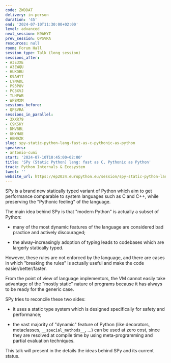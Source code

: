 ```yaml
---
code: ZWDDAT
delivery: in-person
duration: '45'
end: '2024-07-10T11:30:00+02:00'
level: advanced
next_session: K9AHYT
prev_session: QPSVRA
resources: null
room: Forum Hall
session_type: Talk (long session)
sessions_after:
- A3E3XE
- A3EWQU
- HUKDBU
- K9AHYT
- LYNADL
- P93P8V
- PC3XVJ
- TLHPWB
- WP8MXM
sessions_before:
- QPSVRA
sessions_in_parallel:
- 3XXR79
- C9KSKY
- DMV8BL
- GHYHAE
- HBM9ZK
slug: spy-static-python-lang-fast-as-c-pythonic-as-python
speakers:
- antonio-cuni
start: '2024-07-10T10:45:00+02:00'
title: 'SPy (Static Python) lang: fast as C, Pythonic as Python'
track: Python Internals & Ecosystem
tweet: ''
website_url: https://ep2024.europython.eu/session/spy-static-python-lang-fast-as-c-pythonic-as-python
---
```


SPy is a brand new statically typed variant of Python which aim to get performance comparable to system languages such as C and C++, while preserving the "Pythonic feeling" of the language.

The main idea behind SPy is that "modern Python" is actually a subset of Python:

  - many of the most dynamic features of the language are considered bad practice and actively discouraged;

  - the alway-increasingly adoption of typing leads to codebases which are largerly statically typed.

However, these rules are not enforced by the language, and there are cases in which "breaking the rules" is actually useful and make the code easier/better/faster.

From the point of view of language implementors, the VM cannot easily take advantage of the "mostly static" nature of programs because it has always to be ready for the generic case.

SPy tries to reconcile these two sides:

  - it uses a static type system which is designed specifically for safety and performance;

  - the vast majority of "dynamic" feature of Python (like decorators, metaclasses, `__special_methods__`, ...) can be used at zero cost, since they are resolved at compile time by using meta-programming and partial evaluation techniques.

This talk will present in the details the ideas behind SPy and its current status.

